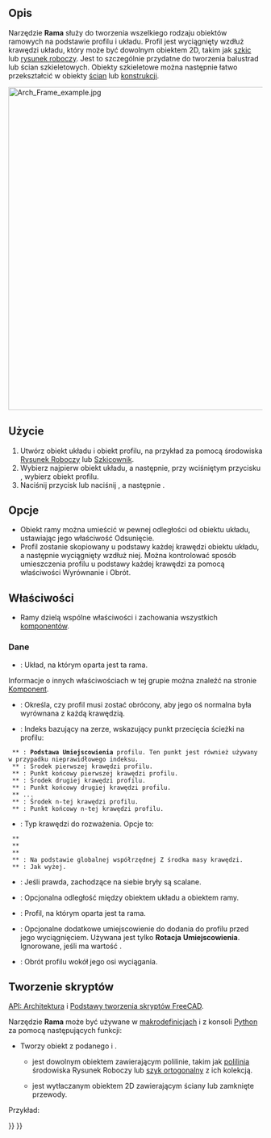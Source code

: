 <languages/>

{{Docnav/pl
|[[Arch_Roof/pl|Dach]]
|[[Arch_Fence/pl|Ogrodzenie]]
|[[BIM_Workbench/pl|środowisko pracy BIM]]
|IconL=Arch_Roof.svg
|IconR=Arch_Fence.svg
|IconC=Workbench_BIM.svg
}}

{{GuiCommand/pl
|Name=BIM Frame
|Name/pl=BIM: Rama
|MenuLocation=3D / BIM → Rama
|Workbenches=[[BIM_Workbench/pl|BIM]]
|Shortcut={{KEY|F}} {{KEY|R}}
|SeeAlso=
}}

<span id="Description"></span>
==Opis==

Narzędzie '''Rama''' służy do tworzenia wszelkiego rodzaju obiektów ramowych na podstawie profilu i układu. Profil jest wyciągnięty wzdłuż krawędzi układu, który może być dowolnym obiektem 2D, takim jak [[Sketcher_Workbench/pl|szkic]] lub [[Draft_Workbench/pl|rysunek roboczy]]. Jest to szczególnie przydatne do tworzenia balustrad lub ścian szkieletowych. Obiekty szkieletowe można następnie łatwo przekształcić w obiekty [[Arch_Wall/pl|ścian]] lub [[Arch_Structure/pl|konstrukcji]].

[[Image:Arch Frame example.jpg|640px]]
{{Caption|Obiekt Ramy utworzony z [[Draft_OrthoArray/pl|szyku ortogonalnego]] [[Draft_Line/pl|linii]], przy użyciu [[Draft_Circle/pl|okręgu]] jako profilu.}}

<span id="Usage"></span>
==Użycie==

# Utwórz obiekt układu i obiekt profilu, na przykład za pomocą środowiska [[Draft_Workbench/pl|Rysunek Roboczy]] lub [[Sketcher_Workbench/pl|Szkicownik]].
# Wybierz najpierw obiekt układu, a następnie, przy wciśniętym przycisku {{KEY|Ctrl}}, wybierz obiekt profilu.
# Naciśnij przycisk {{Button|[[Image:Arch Frame.svg|16px]] '''Rama'''}} lub naciśnij {{KEY|F}}, a następnie {{KEY|R}}.

<span id="Options"></span>
==Opcje==

* Obiekt ramy można umieścić w pewnej odległości od obiektu układu, ustawiając jego właściwość Odsunięcie.
* Profil zostanie skopiowany u podstawy każdej krawędzi obiektu układu, a następnie wyciągnięty wzdłuż niej. Można kontrolować sposób umieszczenia profilu u podstawy każdej krawędzi za pomocą właściwości Wyrównanie i Obrót.

<span id="Properties"></span>
==Właściwości==

* Ramy dzielą wspólne właściwości i zachowania wszystkich [[Arch_Component/pl|komponentów]].

<span id="Data"></span>
===Dane===

{{TitleProperty|Komponent}}

* {{PropertyData|Base|Link}}: Układ, na którym oparta jest ta rama.

Informacje o innych właściwościach w tej grupie można znaleźć na stronie [[Arch_Component/pl#Właściwości|Komponent]].

{{TitleProperty|Rama}}

* {{PropertyData|Wyrównaj|Bool}}: Określa, czy profil musi zostać obrócony, aby jego oś normalna była wyrównana z każdą krawędzią.
* {{PropertyData|Punkt bazowy|Integer}}: Indeks bazujący na zerze, wskazujący punkt przecięcia ścieżki na profilu:
  ** {{Value|0}}: '''Podstawa''' '''Umiejscowienia''' profilu. Ten punkt jest również używany w przypadku nieprawidłowego indeksu.
  ** {{Value|1}}: Środek pierwszej krawędzi profilu.
  ** {{Value|2}}: Punkt końcowy pierwszej krawędzi profilu.
  ** {{Value|3}}: Środek drugiej krawędzi profilu.
  ** {{Value|4}}: Punkt końcowy drugiej krawędzi profilu.
  ** ...
  ** {{Value|n*2-1}}: Środek n-tej krawędzi profilu.
  ** {{Value|n*2}}: Punkt końcowy n-tej krawędzi profilu.
* {{PropertyData|Krawędzie|Enumeration}}: Typ krawędzi do rozważenia. Opcje to:
  ** {{Value|Wszystkie krawędzie}}
  ** {{Value|Pionowe krawędzie}}
  ** {{Value|Poziome krawędzie}}
  ** {{Value|Dolne poziome krawędzie}}: Na podstawie globalnej współrzędnej Z środka masy krawędzi.
  ** {{Value|Górne poziome krawędzie}}: Jak wyżej.
* {{PropertyData|Scal|Bool}}: Jeśli prawda, zachodzące na siebie bryły są scalane.
* {{PropertyData|Odsunięcie|VectorDistance}}: Opcjonalna odległość między obiektem układu a obiektem ramy.
* {{PropertyData|Profil|Link}}: Profil, na którym oparta jest ta rama.
* {{PropertyData|Umiejscowienie profilu|Placement}}: Opcjonalne dodatkowe umiejscowienie do dodania do profilu przed jego wyciągnięciem. Używana jest tylko '''Rotacja''' '''Umiejscowienia'''. Ignorowane, jeśli {{PropertyData|Wyrównaj}} ma wartość {{TRUE/pl}}.
* {{PropertyData|Obrót|Angle}}: Obrót profilu wokół jego osi wyciągania.

<span id="Scripting"></span>
==Tworzenie skryptów==

{{Emphasis|Zobacz również:}} [[Arch_API/pl|API: Architektura]] i [[FreeCAD_Scripting_Basics/pl|Podstawy tworzenia skryptów FreeCAD]].

Narzędzie '''Rama''' może być używane w [[Macros/pl|makrodefinicjach]] i z konsoli [[Python/pl|Python]] za pomocą następujących funkcji:

{{Code|code=
Frame = makeFrame(baseobj, profile)
}}

* Tworzy obiekt {{incode|Frame}} z podanego {{incode|baseobj}} i {{incode|profile}}.
** {{incode|baseobj}} jest dowolnym obiektem zawierającym polilinie, takim jak [[Draft_Wire/pl|polilinia]] środowiska Rysunek Roboczy lub [[Draft_OrthoArray/pl|szyk ortogonalny]] z ich kolekcją.
** {{Incode|profile}} jest wytłaczanym obiektem 2D zawierającym ściany lub zamknięte przewody.

Przykład:

{{Code|code=
import Draft, Arch

Line = Draft.makeLine(FreeCAD.Vector(0, 0, 0), FreeCAD.Vector(0, 0, 2000))
baseobj = Draft.makeArray(Line, FreeCAD.Vector(1000, 0, 0), FreeCAD.Vector(0, 1, 0), 6, 1)

profile = Draft.makeCircle(200)
Frame = Arch.makeFrame(baseobj, profile)
FreeCAD.ActiveDocument.recompute()
}}


{{Docnav/pl
|[[Arch_Roof/pl|Dach]]
|[[Arch_Fence/pl|Ogrodzenie]]
|[[BIM_Workbench/pl|środowisko pracy BIM]]
|IconL=Arch_Roof.svg
|IconR=Arch_Fence.svg
|IconC=Workbench_BIM.svg
}}

{{BIM_Tools_navi{{#translation:}}}}
{{Userdocnavi{{#translation:}}}}